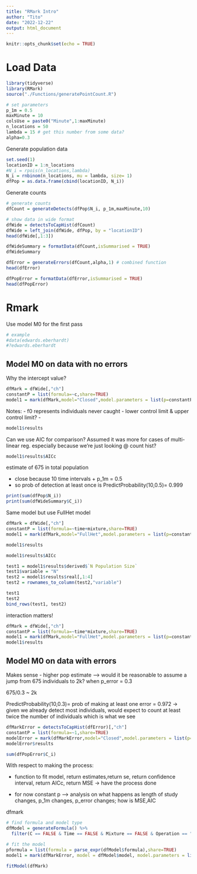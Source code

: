 ```yaml
---
title: "RMark Intro"
author: "Tito"
date: "2022-12-22"
output: html_document
---
```


```r
knitr::opts_chunk$set(echo = TRUE)
```

# Load Data
```r
library(tidyverse)
library(RMark)
source("./Functions/generatePointCount.R")

# set parameters
p_1m = 0.5  
maxMinute = 10
colsUse = paste0("Minute",1:maxMinute)
n_locations = 50
lambda = 15 # get this number from some data?
alpha=0.3
```

Generate population data
```r
set.seed(1)
locationID = 1:n_locations
#N_i = rpois(n_locations,lambda)
N_i = rnbinom(n_locations, mu = lambda, size= 1)
dfPop = as.data.frame(cbind(locationID, N_i))
```

Generate counts
```r
# generate counts
dfCount = generateDetects(dfPop$N_i, p_1m,maxMinute,10)

# show data in wide format
dfWide = detectsToCapHist(dfCount)
dfWide = left_join(dfWide, dfPop, by = "locationID")
head(dfWide[,1:3])

```


```r
dfWideSummary = formatData(dfCount,isSummarised = TRUE)
dfWideSummary

```


```r
dfError = generateErrors(dfCount,alpha,1) # combined function
head(dfError)
```


```r
dfPopError = formatData(dfError,isSummarised = TRUE)
head(dfPopError)
```


# Rmark 

Use model M0 for the first pass 

```r
# example
#data(edwards.eberhardt)
#?edwards.eberhardt
```


## Model M0 on data with no errors 


Why the intercept value? 
```r
dfMark = dfWide[,"ch"]
constantP = list(formula=~c,share=TRUE)
model1 = mark(dfMark,model="Closed",model.parameters = list(p=constantP),delete = TRUE)
```
Notes: 
- f0 represents individuals never caught 
- lower control limit & upper control limit?
- 
```r
model1$results
```


Can we use AIC for comparison? Assumed it was more for cases of multi-linear reg. especially because we're just looking @ count hist? 
```r
model1$results$AICc
```

estimate of 675 in total population 

- close because 10 time intervals + p_1m = 0.5 
- so prob of detection at least once is PredictProbability(10,0.5)= 0.999
```r
print(sum(dfPop$N_i))
print(sum(dfWideSummary$C_i))
```


Same model but use FullHet model
```r
dfMark = dfWide[,"ch"]
constantP = list(formula=~time+mixture,share=TRUE)
model1 = mark(dfMark,model="FullHet",model.parameters = list(p=constantP),delete = TRUE)
```
```r
model1$results
```

```r
model1$results$AICc

test1 = model1$results$derived$`N Population Size`
test1$variable = "N"
test2 = model1$results$real[,1:4]
test2 = rownames_to_column(test2,"variable")
```



```r
test1
test2
bind_rows(test1, test2)
```


interaction matters!
```r
dfMark = dfWide[,"ch"]
constantP = list(formula=~time*mixture,share=TRUE)
model1 = mark(dfMark,model="FullHet",model.parameters = list(p=constantP),delete = TRUE)
model1$results
```


## Model M0 on data with errors

Makes sense - higher pop estimate --> would it be reasonable to assume a jump from
675 individuals to 2k? when p_error = 0.3

675/0.3 ~ 2k 

PredictProbability(10,0.3)= prob of making at least one error = 0.972 -> given we already detect most individuals, would expect to count at least twice the number of individuals which is what we see 


```r
dfMarkError = detectsToCapHist(dfError)[,"ch"]
constantP = list(formula=~1,share=TRUE)
modelError = mark(dfMarkError,model="Closed",model.parameters = list(p=constantP),delete = TRUE)
modelError$results
```

```r
sum(dfPopError$C_i)
```

With respect to making the process:

- function to fit model, return estimates,return se, return confidence interval, 
return AICc, return MSE -> have the process done

- for now constant p --> analysis on what happens as length of study changes, p_1m changes, 
p_error changes; how is MSE,AIC





dfmark 

```r
# find formula and model type
dfModel = generateFormula() %>%
  filter(C == FALSE & Time == FALSE & Mixture == FALSE & Operation == "+")

# fit the model 
pformula = list(formula = parse_expr(dfModel$formula),share=TRUE)
model1 = mark(dfMarkError, model = dfModel$model, model.parameters = list(p=pformula),delete=TRUE)
```


```r
fitModel(dfMark)
```

